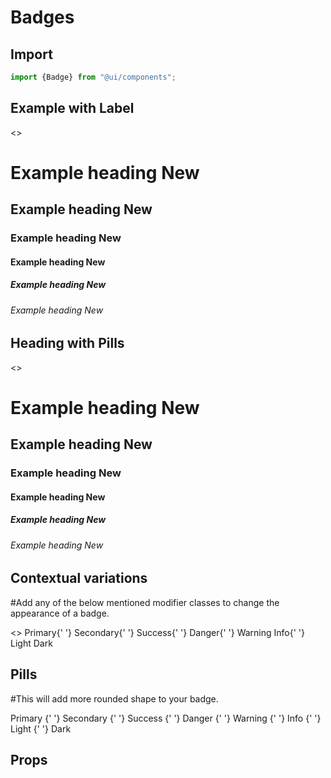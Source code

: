 
<Meta title="Components/Badge" component="Baddge" />

<Story name="Import" />

# Badges

## Import

```jsx
import {Badge} from "@ui/components";
```
## Example with Label

<Preview withToolbar>
    <Story name="Basic">
        <>
          <h1>
            Example heading <Badge variant="secondary">New</Badge>
          </h1>
          <h2>
            Example heading <Badge variant="secondary">New</Badge>
          </h2>
          <h3>
            Example heading <Badge variant="secondary">New</Badge>
          </h3>
          <h4>
            Example heading <Badge variant="secondary">New</Badge>
          </h4>
          <h5>
            Example heading <Badge variant="secondary">New</Badge>
          </h5>
          <h6>
            Example heading <Badge variant="secondary">New</Badge>
          </h6>
        </>
    </Story>
</Preview>

## Heading with Pills

<Preview withToolbar>
    <Story name="Pills heading">
        <>
          <h1>
            Example heading <Badge pill variant="primary">New</Badge>
          </h1>
          <h2>
            Example heading <Badge pill variant="secondary">New</Badge>
          </h2>
          <h3>
            Example heading <Badge pill variant="success">New</Badge>
          </h3>
          <h4>
            Example heading <Badge pill variant="danger">New</Badge>
          </h4>
          <h5>
            Example heading <Badge pill variant="warning">New</Badge>
          </h5>
          <h6>
            Example heading <Badge pill variant="light">New</Badge>
          </h6>
        </>
    </Story>
</Preview>


## Contextual variations
#Add any of the below mentioned modifier classes to change the appearance of a badge.

<Preview withToolbar>
    <Story name="Animation">
        <>
            <Badge variant="primary">Primary</Badge>{' '}
            <Badge variant="secondary">Secondary</Badge>{' '}
            <Badge variant="success">Success</Badge>{' '}
            <Badge variant="danger">Danger</Badge>{' '}
            <Badge variant="warning">Warning</Badge> <Badge variant="info">Info</Badge>{' '}
            <Badge variant="light">Light</Badge> <Badge variant="dark">Dark</Badge>
        </>
    </Story>
</Preview>

## Pills
#This will add more rounded shape to your badge.

<Preview withToolbar>
    <Story name="Pills">
        <div>
            <Badge pill variant="primary">
                Primary
            </Badge>{' '}
            <Badge pill variant="secondary">
                Secondary
            </Badge>{' '}
            <Badge pill variant="success">
                Success
            </Badge>{' '}
            <Badge pill variant="danger">
                Danger
            </Badge>{' '}
            <Badge pill variant="warning">
                Warning
            </Badge>{' '}
            <Badge pill variant="info">
                Info
            </Badge>{' '}
            <Badge pill variant="light">
                Light
            </Badge>{' '}
            <Badge pill variant="dark">
                Dark
            </Badge>
        </div>
    </Story>
</Preview>

<Story name="Props" />

## Props

<Props of={BadgeTypes} />


